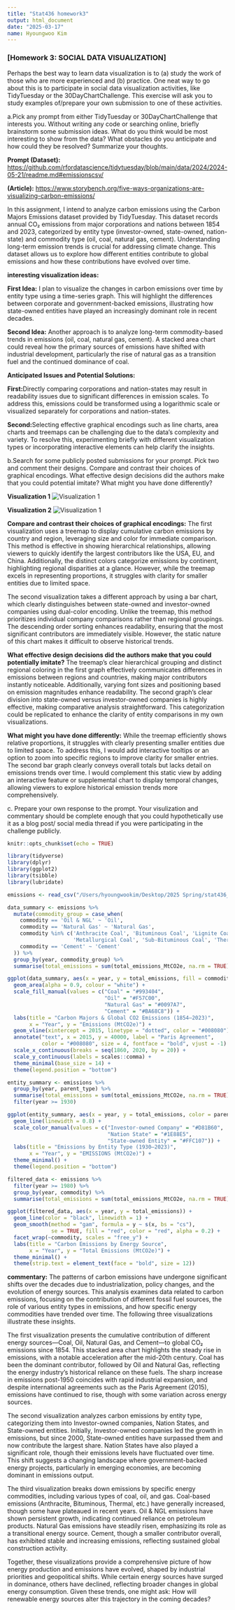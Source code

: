 ```yaml
---
title: "Stat436 homework3"
output: html_document
date: "2025-03-17"
name: Hyoungwoo Kim
---
```


### [Homework 3: SOCIAL DATA VISUALIZATION]

Perhaps the best way to learn data visualization is to (a) study the work of those who are more experienced and (b) practice. One neat way to go about this is to participate in social data visualization activities, like TidyTuesday or the 30DayChartChallenge. This exercise will ask you to study examples of/prepare your own submission to one of these activities.

a\.Pick any prompt from either TidyTuesday or 30DayChartChallenge that interests you. Without writing any code or searching online, briefly brainstorm some submission ideas. What do you think would be most interesting to show from the data? What obstacles do you anticipate and how could they be resolved? Summarize your thoughts.

**Prompt (Dataset):** [https://github.com/rfordatascience/tidytuesday/blob/main/data/2024/2024-05-21/readme.md#emissionscsv/](https://github.com/rfordatascience/tidytuesday/blob/main/data/2024/2024-05-21/readme.md#emissionscsv/#){.uri}\

**(Article):** <https://www.storybench.org/five-ways-organizations-are-visualizing-carbon-emissions/>

In this assignment, I intend to analyze carbon emissions using the Carbon Majors Emissions dataset provided by TidyTuesday. This dataset records annual CO₂ emissions from major corporations and nations between 1854 and 2023, categorized by entity type (investor-owned, state-owned, nation-state) and commodity type (oil, coal, natural gas, cement). Understanding long-term emission trends is crucial for addressing climate change. This dataset allows us to explore how different entities contribute to global emissions and how these contributions have evolved over time.

**interesting visualization ideas:**

**First Idea:**
I plan to visualize the changes in carbon emissions over time by entity type using a time-series graph. This will highlight the differences between corporate and government-backed emissions, illustrating how state-owned entities have played an increasingly dominant role in recent decades.

**Second Idea:**
Another approach is to analyze long-term commodity-based trends in emissions (oil, coal, natural gas, cement). A stacked area chart could reveal how the primary sources of emissions have shifted with industrial development, particularly the rise of natural gas as a transition fuel and the continued dominance of coal.

**Anticipated Issues and Potential Solutions:**

**First:**Directly comparing corporations and nation-states may result in readability issues due to significant differences in emission scales. To address this, emissions could be transformed using a logarithmic scale or visualized separately for corporations and nation-states.

**Second:**Selecting effective graphical encodings such as line charts, area charts and treemaps can be challenging due to the data's complexity and variety. To resolve this, experimenting briefly with different visualization types or incorporating interactive elements can help clarify the insights.

b\.Search for some publicly posted submissions for your prompt. Pick two and comment their designs. Compare and contrast their choices of graphical encodings. What effective design decisions did the authors make that you could potential imitate? What might you have done differently?

**Visualization 1**
![Visualization 1](/Users/hyoungwookim/Library/Mobile Documents/com~apple~CloudDocs/OurWorldinData-Treemap.png)

**Visualization 2**
![Visualization 1](/Users/hyoungwookim/Library/Mobile Documents/com~apple~CloudDocs/Guardian-top-20-ff-companies.png)

**Compare and contrast their choices of graphical encodings:**
The first visualization uses a treemap to display cumulative carbon emissions by country and region, leveraging size and color for immediate comparison. This method is effective in showing hierarchical relationships, allowing viewers to quickly identify the largest contributors like the USA, EU, and China. Additionally, the distinct colors categorize emissions by continent, highlighting regional disparities at a glance. However, while the treemap excels in representing proportions, it struggles with clarity for smaller entities due to limited space.

The second visualization takes a different approach by using a bar chart, which clearly distinguishes between state-owned and investor-owned companies using dual-color encoding. Unlike the treemap, this method prioritizes individual company comparisons rather than regional groupings. The descending order sorting enhances readability, ensuring that the most significant contributors are immediately visible. However, the static nature of this chart makes it difficult to observe historical trends.

**What effective design decisions did the authors make that you could potentially imitate?**
The treemap's clear hierarchical grouping and distinct regional coloring in the first graph effectively communicates differences in emissions between regions and countries, making major contributors instantly noticeable. Additionally, varying font sizes and positioning based on emission magnitudes enhance readability. The second graph’s clear division into state-owned versus investor-owned companies is highly effective, making comparative analysis straightforward. This categorization could be replicated to enhance the clarity of entity comparisons in my own visualizations.

**What might you have done differently:**
While the treemap efficiently shows relative proportions, it struggles with clearly presenting smaller entities due to limited space. To address this, I would add interactive tooltips or an option to zoom into specific regions to improve clarity for smaller entries. The second bar graph clearly conveys overall totals but lacks detail on emissions trends over time. I would complement this static view by adding an interactive feature or supplemental chart to display temporal changes, allowing viewers to explore historical emission trends more comprehensively.



c\. Prepare your own response to the prompt. Your visulization and commentary should be complete enough that you could hypothetically use it as a blog post/ social media thread if you were participating in the challenge publicly. 

```r
knitr::opts_chunk$set(echo = TRUE)
```


```r
library(tidyverse)
library(dplyr)
library(ggplot2)
library(tsibble)
library(lubridate)
```

```r
emissions <- read_csv("/Users/hyoungwookim/Desktop/2025 Spring/stat436_s25")
```

```r

data_summary <- emissions %>%
  mutate(commodity_group = case_when(
    commodity == 'Oil & NGL' ~ 'Oil',
    commodity == 'Natural Gas' ~ 'Natural Gas',
    commodity %in% c('Anthracite Coal', 'Bituminous Coal', 'Lignite Coal',
                     'Metallurgical Coal', 'Sub-Bituminous Coal', 'Thermal Coal') ~ 'Coal',
    commodity == 'Cement' ~ 'Cement'
  )) %>%
  group_by(year, commodity_group) %>%
  summarise(total_emissions = sum(total_emissions_MtCO2e, na.rm = TRUE), .groups = "drop") 

```

```r
ggplot(data_summary, aes(x = year, y = total_emissions, fill = commodity_group)) + 
  geom_area(alpha = 0.9, colour = "white") + 
  scale_fill_manual(values = c("Coal" = "#993404",
                               "Oil" = "#F57C00",
                               "Natural Gas" = "#0097A7", 
                               "Cement" = "#BA68C8")) + 
  labs(title = "Carbon Majors & Global CO2 Emissions (1854–2023)", 
       x = "Year", y = "Emissions (MtCO2e)") + 
  geom_vline(xintercept = 2015, linetype = "dotted", color = "#008080") + 
  annotate("text", x = 2015, y = 40000, label = "Paris Agreement", 
           color = "#008080", size = 4, fontface = "bold", vjust = -1) + 
  scale_x_continuous(breaks = seq(1860, 2020, by = 20)) + 
  scale_y_continuous(labels = scales::comma) + 
  theme_minimal(base_size = 14) + 
  theme(legend.position = "bottom")


```

```r

entity_summary <- emissions %>%
  group_by(year, parent_type) %>%
  summarise(total_emissions = sum(total_emissions_MtCO2e, na.rm = TRUE), .groups = "drop") %>%
  filter(year >= 1930) 
```


```r
ggplot(entity_summary, aes(x = year, y = total_emissions, color = parent_type, group = parent_type)) +
  geom_line(linewidth = 0.8) +
  scale_color_manual(values = c("Investor-owned Company" = "#D81B60",
                                "Nation State" = "#1E88E5", 
                                "State-owned Entity" = "#FFC107")) +
  labs(title = "Emissions by Entity Type (1930–2023)", 
       x = "Year", y = "EMISSIONS (MtCO2e)") +
  theme_minimal() +
  theme(legend.position = "bottom")

```


```r

filtered_data <- emissions %>%
  filter(year >= 1980) %>%
  group_by(year, commodity) %>%
  summarise(total_emissions = sum(total_emissions_MtCO2e, na.rm = TRUE), .groups = "drop")

```

```r

ggplot(filtered_data, aes(x = year, y = total_emissions)) +
  geom_line(color = "black", linewidth = 1) + 
  geom_smooth(method = "gam", formula = y ~ s(x, bs = "cs"), 
              se = TRUE, fill = "red", color = "red", alpha = 0.2) + 
  facet_wrap(~commodity, scales = "free_y") +  
  labs(title = "Carbon Emissions by Energy Source",
       x = "Year", y = "Total Emissions (MtCO2e)") +
  theme_minimal() +
  theme(strip.text = element_text(face = "bold", size = 12))

```


**commentary:**
The patterns of carbon emissions have undergone significant shifts over the decades due to industrialization, policy changes, and the evolution of energy sources. This analysis examines data related to carbon emissions, focusing on the contribution of different fossil fuel sources, the role of various entity types in emissions, and how specific energy commodities have trended over time. The following three visualizations illustrate these insights.

The first visualization presents the cumulative contribution of different energy sources—Coal, Oil, Natural Gas, and Cement—to global CO₂ emissions since 1854. This stacked area chart highlights the steady rise in emissions, with a notable acceleration after the mid-20th century. Coal has been the dominant contributor, followed by Oil and Natural Gas, reflecting the energy industry's historical reliance on these fuels. The sharp increase in emissions post-1950 coincides with rapid industrial expansion, and despite international agreements such as the Paris Agreement (2015), emissions have continued to rise, though with some variation across energy sources.

The second visualization analyzes carbon emissions by entity type, categorizing them into Investor-owned companies, Nation States, and State-owned entities. Initially, Investor-owned companies led the growth in emissions, but since 2000, State-owned entities have surpassed them and now contribute the largest share. Nation States have also played a significant role, though their emissions levels have fluctuated over time. This shift suggests a changing landscape where government-backed energy projects, particularly in emerging economies, are becoming dominant in emissions output.

The third visualization breaks down emissions by specific energy commodities, including various types of coal, oil, and gas. Coal-based emissions (Anthracite, Bituminous, Thermal, etc.) have generally increased, though some have plateaued in recent years. Oil & NGL emissions have shown persistent growth, indicating continued reliance on petroleum products. Natural Gas emissions have steadily risen, emphasizing its role as a transitional energy source. Cement, though a smaller contributor overall, has exhibited stable and increasing emissions, reflecting sustained global construction activity.

Together, these visualizations provide a comprehensive picture of how energy production and emissions have evolved, shaped by industrial priorities and geopolitical shifts. While certain energy sources have surged in dominance, others have declined, reflecting broader changes in global energy consumption. Given these trends, one might ask: How will renewable energy sources alter this trajectory in the coming decades? 

